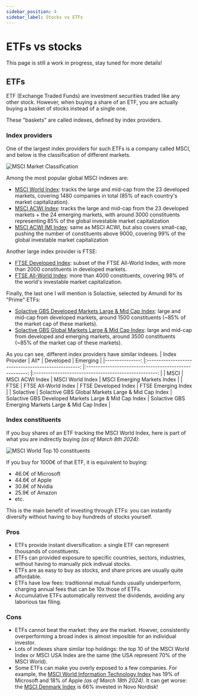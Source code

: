 ```yaml
---
sidebar_position: 4
sidebar_label: Stocks vs ETFs
---
```



# ETFs vs stocks

This page is still a work in progress, stay tuned for more details!

## ETFs

ETF (Exchange Traded Funds) are investment securities traded like any other stock.
However, when buying a share of an ETF, you are actually buying a basket of stocks instead of a single one.

These "baskets" are called indexes, defined by index providers.


### Index providers

One of the largest index providers for such ETFs is a company called MSCI, and below is the classification of different markets. 

![MSCI Market Classification](./img/msci-market-classification.svg)

Among the most popular global MSCI indexes are:
- [MSCI World Index](https://www.msci.com/documents/10199/178e6643-6ae6-47b9-82be-e1fc565ededb): tracks the large and mid-cap from the 23 developed markets, covering 1480 companies in total (85% of each country's market capitalization).
- [MSCI ACWI Index](https://www.msci.com/documents/10199/8d97d244-4685-4200-a24c-3e2942e3adeb): tracks the large and mid-cap from the 23 developed markets + the 24 emerging markets, with around 3000 constituents representing 85% of the global investable market capitalization
- [MSCI ACWI IMI Index](https://www.msci.com/documents/10199/8d97d244-4685-4200-a24c-3e2942e3adeb): same as MSCI ACWI, but also covers small-cap, pushing the number of constituents above 9000, covering 99% of the global investable market capitalization

Another large index provider is FTSE:
- [FTSE Developed Index](https://research.ftserussell.com/Analytics/Factsheets/Home/DownloadSingleIssue?issueName=AWD&IsManual=false): subset of the FTSE All-World Index, with more than 2000 constituents in developed markets.
- [FTSE All-World Index](https://research.ftserussell.com/Analytics/Factsheets/Home/DownloadSingleIssue?issueName=AWORLDS&IsManual=false): more than 4000 constituents, covering 98% of the world's investable market capitalization.

Finally, the last one I will mention is Solactive, selected by Amundi for its "Prime" ETFs:
- [Solactive GBS Developed Markets Large & Mid Cap Index](https://www.solactive.com/Indices/?index=DE000SLA41D2): large and mid-cap from developed markets, around 1500 constituents (~85% of the market cap of these markets).
- [Solactive GBS Global Markets Large & Mid Cap Index](https://www.solactive.com/Indices/?index=DE000SLA7745): large and mid-cap from developed and emerging markets, around 3500 constituents (~85% of the market cap of these markets).

As you can see, different index providers have similar indexes.
| Index Provider 	|                        All*                        	|                       Developed                      	|                       Emerging                       	|
|---------------:	|:--------------------------------------------------:	|:-----------------------------------------------------:	|:----------------------------------------------------:	|
|           MSCI 	|                   MSCI ACWI Index                  	|                    MSCI World Index                   	|              MSCI Emerging Markets Index             	|
|           FTSE 	|                FTSE All-World Index                	|                  FTSE Developed Index                 	|                  FTSE Emerging Index                 	|
|      Solactive 	| Solactive GBS Global Markets Large & Mid Cap Index 	| Solactive GBS Developed Markets Large & Mid Cap Index 	| Solactive GBS Emerging Markets Large & Mid Cap Index 	|


### Index constituents

If you buy shares of an ETF tracking the MSCI World Index, here is part of what you are indirectly buying *(as of March 8th 2024)*:

![MSCI World Top 10 constituents](./img/msci-world-top-10.png)

If you buy for 1000€ of that ETF, it is equivalent to buying:
- 46.0€ of Microsoft
- 44.6€ of Apple
- 30.8€ of Nvidia
- 25.9€ of Amazon
- etc.

This is the main benefit of investing through ETFs: you can instantly diversify without having to buy hundreds of stocks yourself.

### Pros
- ETFs provide instant diversification: a single ETF can represent thousands of constituents.
- ETFs can provided exposure to specific countries, sectors, industries, without having to manually pick indivual stocks.
- ETFs are as easy to buy as stocks, and share prices are usually quite affordable.
- ETFs have low fees: traditionnal mutual funds usually underperform, charging annual fees that can be 10x those of ETFs.
- Accumulative ETFs automatically reinvest the dividends, avoiding any laborious tax filing.

### Cons
- ETFs cannot beat the market: they are the market. Howver, consistently overperforming a broad index is almost imposible for an individual investor.
- Lots of indexes share similar top holdings: the top 10 of the MSCI World Index or MSCI USA Index are the same (the USA represent 70% of the MSCI World).
- Some ETFs can make you overly exposed to a few companies. For example, the [MSCI World Information Technology Index](https://www.msci.com/documents/10199/69aaf9fd-d91d-4505-a877-4b1ad70ee855) has 19% of Microsoft and 18% of Apple *(as of March 18th 2024)*. It can get worse: the [MSCI Denmark Index](https://www.msci.com/documents/10199/5db4fa3f-1775-4d39-8838-e260a97d2b94) is 66% invested in Novo Nordisk!

<BuyMeACoffee />
